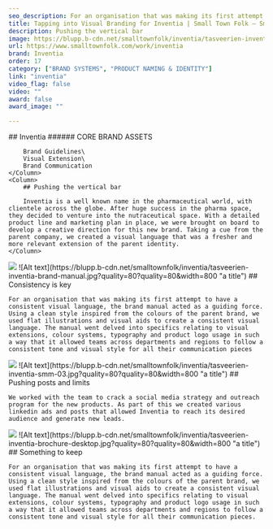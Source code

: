 ```yaml
---
seo_description: For an organisation that was making its first attempt to have a consistent visual language, we used flat illustrations and visual aids to create a consistent visual language.
title: Tapping into Visual Branding for Inventia | Small Town Folk — Small Town Folk
description: Pushing the vertical bar
image: https://blupp.b-cdn.net/smalltownfolk/inventia/tasveerien-inventia-cover-desktop.jpg?quality=80
url: https://www.smalltownfolk.com/work/inventia
brand: Inventia 
order: 17
category: ["BRAND SYSTEMS", "PRODUCT NAMING & IDENTITY"]
link: "inventia"
video_flag: false
video: ""
award: false
award_image: ""

---
```


<Column2>
    <Column>
        ## Inventia
        ###### CORE BRAND ASSETS


        Brand Guidelines\
        Visual Extension\
        Brand Communication
    </Column>
    <Column>  
        ## Pushing the vertical bar
        
        Inventia is a well known name in the pharmaceutical world, with clientele across the globe. After huge success in the pharma space, they decided to venture into the nutraceutical space. With a detailed product line and marketing plan in place, we were brought on board to develop a creative direction for this new brand. Taking a cue from the parent company, we created a visual language that was a fresher and more relevant extension of the parent identity.
    </Column>
</Column2>

<Column>
    <img
        src={ CDN_LINK + "amintiri/tasveerien-amintiri-identity.jpg?quality=" + IMAGE_QUALITY }
        alt="amintiri a bake down memory lane"
        class="w-full h-full"
    />
    ![Alt text](https://blupp.b-cdn.net/smalltownfolk/inventia/tasveerien-inventia-brand-manual.jpg?quality=80?quality=80&width=800 "a title") 
</Column>

<Column>
    ## Consistency is key

    For an organisation that was making its first attempt to have a consistent visual language, the brand manual acted as a guiding force. Using a clean style inspired from the colours of the parent brand, we used flat illustrations and visual aids to create a consistent visual language. The manual went delved into specifics relating to visual extensions, colour systems, typography and product logo usage in such a way that it allowed teams across departments and regions to follow a consistent tone and visual style for all their communication pieces
</Column>

<Column>
    <img
        src={ CDN_LINK + "amintiri/tasveerien-amintiri-identity.jpg?quality=" + IMAGE_QUALITY }
        alt="amintiri a bake down memory lane"
        class="w-full h-full"
    />
    ![Alt text](https://blupp.b-cdn.net/smalltownfolk/inventia/tasveerien-inventia-smm-03.jpg?quality=80?quality=80&width=800 "a title") 
</Column>

<Column>
    ## Pushing posts and limits

    We worked with the team to crack a social media strategy and outreach program for the new products. As part of this we created various linkedin ads and posts that allowed Inventia to reach its desired audience and generate new leads.
</Column>

<Column>
    <img
        src={ CDN_LINK + "amintiri/tasveerien-amintiri-identity.jpg?quality=" + IMAGE_QUALITY }
        alt="amintiri a bake down memory lane"
        class="w-full h-full"
    />
    ![Alt text](https://blupp.b-cdn.net/smalltownfolk/inventia/tasveerien-inventia-brochure-desktop.jpg?quality=80?quality=80&width=800 "a title") 
</Column>

<Column>
    ## Something to keep

    For an organisation that was making its first attempt to have a consistent visual language, the brand manual acted as a guiding force. Using a clean style inspired from the colours of the parent brand, we used flat illustrations and visual aids to create a consistent visual language. The manual went delved into specifics relating to visual extensions, colour systems, typography and product logo usage in such a way that it allowed teams across departments and regions to follow a consistent tone and visual style for all their communication pieces. 
</Column>
